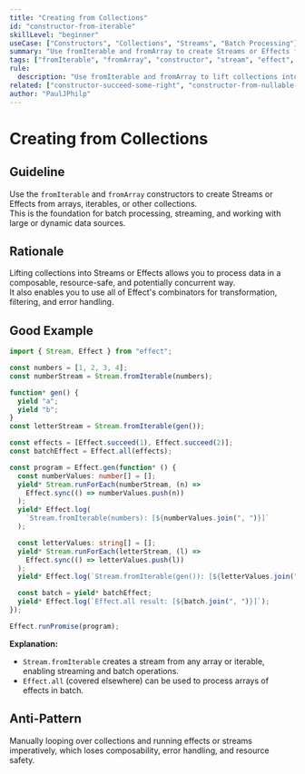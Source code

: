 ```yaml
---
title: "Creating from Collections"
id: "constructor-from-iterable"
skillLevel: "beginner"
useCase: ["Constructors", "Collections", "Streams", "Batch Processing"]
summary: "Use fromIterable and fromArray to create Streams or Effects from arrays, iterables, or other collections, enabling batch and streaming operations."
tags: ["fromIterable", "fromArray", "constructor", "stream", "effect", "collection", "batch"]
rule:
  description: "Use fromIterable and fromArray to lift collections into Streams or Effects for batch or streaming processing."
related: ["constructor-succeed-some-right", "constructor-from-nullable-option-either"]
author: "PaulJPhilp"
---
```


# Creating from Collections

## Guideline

Use the `fromIterable` and `fromArray` constructors to create Streams or Effects from arrays, iterables, or other collections.  
This is the foundation for batch processing, streaming, and working with large or dynamic data sources.

## Rationale

Lifting collections into Streams or Effects allows you to process data in a composable, resource-safe, and potentially concurrent way.  
It also enables you to use all of Effect's combinators for transformation, filtering, and error handling.

## Good Example

```typescript
import { Stream, Effect } from "effect";

const numbers = [1, 2, 3, 4];
const numberStream = Stream.fromIterable(numbers);

function* gen() {
  yield "a";
  yield "b";
}
const letterStream = Stream.fromIterable(gen());

const effects = [Effect.succeed(1), Effect.succeed(2)];
const batchEffect = Effect.all(effects);

const program = Effect.gen(function* () {
  const numberValues: number[] = [];
  yield* Stream.runForEach(numberStream, (n) =>
    Effect.sync(() => numberValues.push(n))
  );
  yield* Effect.log(
    `Stream.fromIterable(numbers): [${numberValues.join(", ")}]`
  );

  const letterValues: string[] = [];
  yield* Stream.runForEach(letterStream, (l) =>
    Effect.sync(() => letterValues.push(l))
  );
  yield* Effect.log(`Stream.fromIterable(gen()): [${letterValues.join(", ")}]`);

  const batch = yield* batchEffect;
  yield* Effect.log(`Effect.all result: [${batch.join(", ")}]`);
});

Effect.runPromise(program);

```

**Explanation:**  
- `Stream.fromIterable` creates a stream from any array or iterable, enabling streaming and batch operations.
- `Effect.all` (covered elsewhere) can be used to process arrays of effects in batch.

## Anti-Pattern

Manually looping over collections and running effects or streams imperatively, which loses composability, error handling, and resource safety.